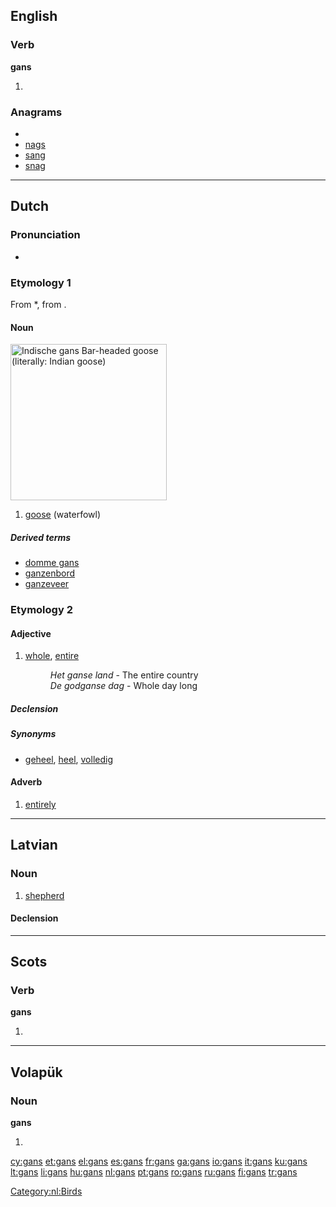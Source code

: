 {{also|Gans}}
==English==

===Verb===
'''gans'''

# {{Geordie}} {{third-person singular of|[[gan]]}}

===Anagrams===
* {{alphagram|[[AGNs#English|AGNs]]}} 
* [[nags#English|nags]]
* [[sang#English|sang]]
* [[snag#English|snag]]

----
==Dutch==
{{wikipedia|ganzen|lang=nl}}

===Pronunciation===
* {{audio|Nl-gans.ogg|audio}}

===Etymology 1===
From {{etyl|odt|nl}} *{{term||gans|lang=odt}}, from {{proto|Germanic|gans|lang=nl}}.

====Noun====
[[Image:Anser indicus2.jpg|thumb|250px|''Indische gans''<br>Bar-headed goose (''literally:'' Indian goose)]]
{{nl-noun|g=f|ganzen|gansje|dimpl=gansjes}}

# [[goose]] (waterfowl)

[[Category:nl:Birds]]

=====Derived terms=====
* [[domme gans]]
* [[ganzenbord]]
* [[ganzeveer]]

===Etymology 2===
{{rfe|lang=nl}}

====Adjective====
{{nl-adj|-}}

# [[whole]], [[entire]]
#:''Het ganse land'' - The entire country
#:''De godganse dag'' - Whole day long

=====Declension=====
{{nl-decl-adj-nc|ganse|-|pred=-}}

=====Synonyms=====
* [[geheel]], [[heel]], [[volledig]]

====Adverb====
{{infl|nl|adverb}}

# [[entirely]]

----

==Latvian==

===Noun===
{{infl|lv|noun|gender=m}}

# [[shepherd]]

====Declension====
{{lv-noun-d1|gan|s}}

----

==Scots==

===Verb===
'''gans'''

# {{third-person singular of|[[gan#Scots|gan]]|lang=Scots}}

----

==Volapük==

===Noun===
'''gans'''

# {{plural of|gan|lang=vo}}

[[cy:gans]]
[[et:gans]]
[[el:gans]]
[[es:gans]]
[[fr:gans]]
[[ga:gans]]
[[io:gans]]
[[it:gans]]
[[ku:gans]]
[[lt:gans]]
[[li:gans]]
[[hu:gans]]
[[nl:gans]]
[[pt:gans]]
[[ro:gans]]
[[ru:gans]]
[[fi:gans]]
[[tr:gans]]